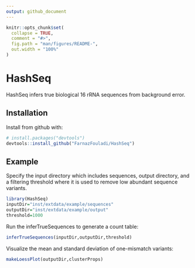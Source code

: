 ```yaml
---
output: github_document
---
```


<!-- README.md is generated from README.Rmd. Please edit that file -->

```r
knitr::opts_chunk$set(
  collapse = TRUE,
  comment = "#>",
  fig.path = "man/figures/README-",
  out.width = "100%"
)
```

# HashSeq

<!-- badges: start -->
<!-- badges: end -->

HashSeq infers true biological 16 rRNA sequences from background error.

## Installation

Install from github with:

``` r
# install.packages("devtools")
devtools::install_github("FarnazFouladi/HashSeq")
```
## Example

Specify the input directory which includes sequences, output directory, and
a filtering threshold where it is used to remove low abundant sequence variants.


```r
library(HashSeq)
inputDir="inst/extdata/example/sequences"
outputDir="inst/extdata/example/output"
threshold=1000
```

Run the inferTrueSequences to generate a count table:

```r
inferTrueSequences(inputDir,outputDir,threshold)
```

Visualize the mean and standard deviation of one-mismatch variants:

```r
makeLoessPlot(outputDir,clusterProps)
```


